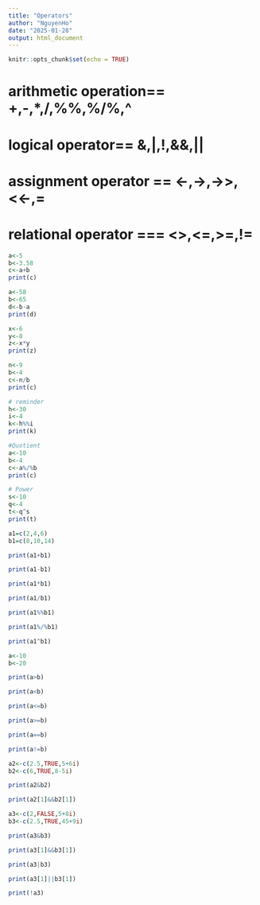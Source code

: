 ```yaml
---
title: "Operators"
author: "NguyenHo"
date: "2025-01-28"
output: html_document
---
```


```r
knitr::opts_chunk$set(echo = TRUE)
```

# arithmetic operation== +,-,*,/,%%,%/%,^

# logical operator== &,|,!,&&,||

# assignment operator == <-,->,->>,<<-,=

# relational operator === <>,<=,>=,!=


```r
a<-5
b<-3.58
c<-a+b
print(c)
```


```r
a<-58
b<-65
d<-b-a
print(d)
```


```r
x<-6
y<-8
z<-x*y
print(z)
```


```r
n<-9
b<-4
c<-n/b
print(c)
```


```r
# reminder
h<-30
i<-4
k<-h%%i
print(k)
```


```r
#Quotient
a<-10
b<-4
c<-a%/%b
print(c)

```


```r
# Power
s<-10
q<-4
t<-q^s
print(t)

```


```r
a1=c(2,4,6)
b1=c(8,10,14)
```


```r
print(a1+b1)
```


```r
print(a1-b1)
```


```r
print(a1*b1)
```


```r
print(a1/b1)
```


```r
print(a1%%b1) 
```


```r
print(a1%/%b1)
```


```r
print(a1^b1)
```


```r
a<-10
b<-20
```


```r
print(a>b)
```

```r
print(a<b)
```


```r
print(a<=b)
```


```r
print(a>=b)
```


```r
print(a==b)
```


```r
print(a!=b)
```


```r
a2<-c(2.5,TRUE,5+6i)
b2<-c(6,TRUE,8-5i)
```


```r
print(a2&b2)

```


```r
print(a2[1]&&b2[1])
```


```r
a3<-c(2,FALSE,5+8i)
b3<-c(2.5,TRUE,45+9i)
```


```r
print(a3&b3)
```


```r
print(a3[1]&&b3[1])
```


```r
print(a3|b3)
```


```r
print(a3[1]||b3[1])
```


```r
print(!a3)
```
